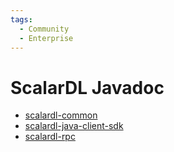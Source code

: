 ```yaml
---
tags:
  - Community
  - Enterprise
---
```


# ScalarDL Javadoc

- [scalardl-common](https://javadoc.io/doc/com.scalar-labs/scalardl-common/latest/index.html)
- [scalardl-java-client-sdk](https://javadoc.io/doc/com.scalar-labs/scalardl-java-client-sdk/latest/index.html)
- [scalardl-rpc](https://javadoc.io/doc/com.scalar-labs/scalardl-rpc/latest/index.html)
